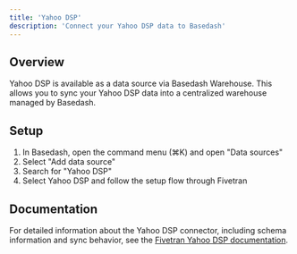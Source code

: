 ```yaml
---
title: 'Yahoo DSP'
description: 'Connect your Yahoo DSP data to Basedash'
---
```


## Overview

Yahoo DSP is available as a data source via Basedash Warehouse. This allows you to sync your Yahoo DSP data into a centralized warehouse managed by Basedash.

## Setup

1. In Basedash, open the command menu (⌘K) and open "Data sources"
2. Select "Add data source"
3. Search for "Yahoo DSP"
4. Select Yahoo DSP and follow the setup flow through Fivetran

## Documentation

For detailed information about the Yahoo DSP connector, including schema information and sync behavior, see the [Fivetran Yahoo DSP documentation](https://fivetran.com/docs/connectors/applications/yahoo-dsp).
